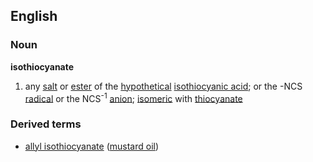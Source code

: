 ==English==
===Noun===
'''isothiocyanate'''
#{{chemistry}} any [[salt]] or [[ester]] of the [[hypothetical]] [[isothiocyanic acid]]; or the -NCS [[radical]] or the NCS<sup>-1</sup> [[anion]]; [[isomeric]] with [[thiocyanate]]
===Derived terms===
*[[allyl isothiocyanate]] ([[mustard oil]])